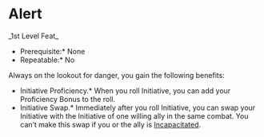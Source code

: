 = Alert =
_1st Level Feat_

*Prerequisite:* None
*Repeatable:* No

Always on the lookout for danger, you gain the following benefits:

*Initiative Proficiency.* When you roll Initiative, you can add your Proficiency Bonus to the roll.
*Initiative Swap.* Immediately after you roll Initiative, you can swap your Initiative with the Initiative of one willing ally in the same combat. You can’t make this swap if you or the ally is [[../conditions#Incapacitated|Incapacitated]].

